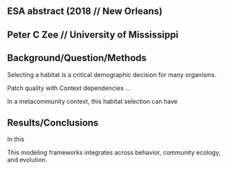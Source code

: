 ## ESA abstract (2018 // New Orleans)
## Peter C Zee // University of Mississippi

## Background/Question/Methods
Selecting a habitat is a critical demographic decision for many organisms. 

Patch quality with
Context dependencies ...

In a metacommunity context, this habitat selection can have

## Results/Conclusions
In this

This modeling frameworks integrates across behavior, community ecology, and evolution. 



<!--
The body of the abstract is up to 400 words, split between the two sections (up to 200 words each): Background/Question/Methods, in which the objective of the study is clearly identified and the methods are described; and Results/Conclusions, in which specific results of the study are explicitly reported and their implications for ecology are briefly discussed.
The abstract must report specific results. The results may be preliminary but they may not be vague. Abstracts without explicitly stated results will be rejected.
It is understandable that abstracts describing non-traditional work may lack quantitative data; however, it is still expected that the abstract will address some question and have a “take-home message” describing specific findings.
-->
